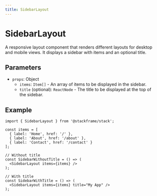 ```yaml
---
title: SidebarLayout
---
```


# SidebarLayout

A responsive layout component that renders different layouts for desktop and mobile views. It displays a sidebar with items and an optional title.

## Parameters

- `props`: Object
  - `items`: `Item[]` - An array of items to be displayed in the sidebar.
  - `title` (optional): `ReactNode` - The title to be displayed at the top of the sidebar.

## Example

```tsx
import { SidebarLayout } from '@stackframe/stack';

const items = [
  { label: 'Home', href: '/' },
  { label: 'About', href: '/about' },
  { label: 'Contact', href: '/contact' }
];

// Without title
const SidebarWithoutTitle = () => (
  <SidebarLayout items={items} />
);

// With title
const SidebarWithTitle = () => (
  <SidebarLayout items={items} title="My App" />
);
```